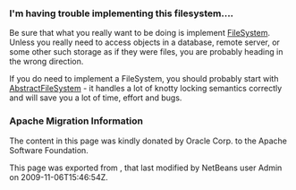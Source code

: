 <!--

    Licensed to the Apache Software Foundation (ASF) under one
    or more contributor license agreements.  See the NOTICE file
    distributed with this work for additional information
    regarding copyright ownership.  The ASF licenses this file
    to you under the Apache License, Version 2.0 (the
    "License"); you may not use this file except in compliance
    with the License.  You may obtain a copy of the License at

      http://www.apache.org/licenses/LICENSE-2.0

    Unless required by applicable law or agreed to in writing,
    software distributed under the License is distributed on an
    "AS IS" BASIS, WITHOUT WARRANTIES OR CONDITIONS OF ANY
    KIND, either express or implied.  See the License for the
    specific language governing permissions and limitations
    under the License.

-->

===I'm having trouble implementing this filesystem....===

Be sure that what you really want to be doing is implement [http://www.netbeans.org/download/dev/javadoc/org-openide-filesystems/org/openide/filesystems/FileSystem.html FileSystem].  Unless you really need to access objects in a database, remote server, or some other such storage as if they were files, you are probably heading in the wrong direction.

If you do need to implement a FileSystem, you should probably start with [http://www.netbeans.org/download/dev/javadoc/org-openide-filesystems/org/openide/filesystems/AbstractFileSystem.html AbstractFileSystem] - it handles a lot of knotty locking semantics correctly and will save you a lot of time, effort and bugs.

===Apache Migration Information===

The content in this page was kindly donated by Oracle Corp. to the
Apache Software Foundation.

This page was exported from , 
that last modified by NetBeans user Admin 
on 2009-11-06T15:46:54Z.

